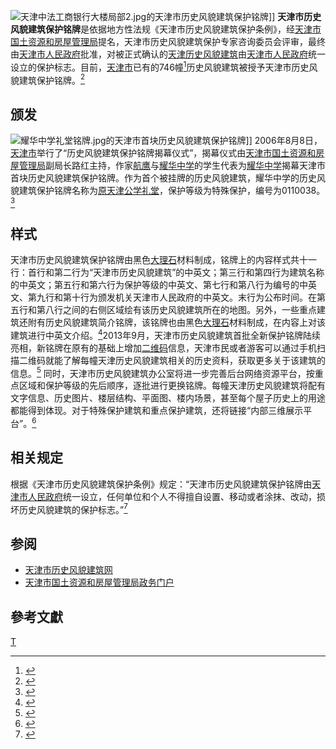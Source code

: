 [[File:天津中法工商银行大楼局部2.jpg|thumb]]的天津市历史风貌建筑保护铭牌]]
'''天津市历史风貌建筑保护铭牌'''是依据地方性法规《天津市历史风貌建筑保护条例》，经[[天津市国土资源和房屋管理局|天津市国土资源和房屋管理局]]提名，天津市历史风貌建筑保护专家咨询委员会评审，最终由[[天津市人民政府|天津市人民政府]]批准，对被正式确认的[[天津历史风貌建筑|天津历史风貌建筑]]由[[天津市人民政府|天津市人民政府]]统一设立的保护标志。目前，[[天津市|天津市]]已有的746幢<ref>{{Cite web |url=http://news.163.com/10/0831/11/6FDO1PK500014J7L.html |title=天津市召开《历史风貌建筑保护条例》实施五周年总结表彰会 |access-date=2010-12-22 |archive-url=https://web.archive.org/web/20140202214102/http://news.163.com/10/0831/11/6FDO1PK500014J7L.html |archive-date=2014-02-02 |dead-url=yes }}</ref>历史风貌建筑被授予天津市历史风貌建筑保护铭牌。<ref>{{Cite web |url=http://www.tjzz.com.cn/fccs.asp?id=239 |title=天津市历史风貌建筑实施挂牌保护 |access-date=2010-12-22 |archive-date=2021-02-05 |archive-url=https://web.archive.org/web/20210205114127/http://www.tjzz.com.cn/fccs.asp?id=239 |dead-url=yes }}</ref>

== 颁发 ==
[[File:耀华中学礼堂铭牌.jpg|thumb]]的天津市首块历史风貌建筑保护铭牌]]
2006年8月8日，[[天津市|天津市]]举行了“历史风貌建筑保护铭牌揭幕仪式”，揭幕仪式由[[天津市国土资源和房屋管理局|天津市国土资源和房屋管理局]]副局长路红主持，作家[[航鹰|航鹰]]与[[耀华中学|耀华中学]]的学生代表为[[耀华中学|耀华中学]]揭幕天津市首块历史风貌建筑保护铭牌。作为首个被挂牌的历史风貌建筑，耀华中学的历史风貌建筑保护铭牌名称为[[耀华学校礼堂|原天津公学礼堂]]，保护等级为特殊保护，编号为0110038。<ref>{{Cite web |url=http://news.enorth.com.cn/system/2006/08/08/001378902.shtml |title=天津8日举行历史风貌建筑保护铭牌揭幕仪式 |access-date=2010-12-22 |archive-date=2016-03-04 |archive-url=https://web.archive.org/web/20160304112912/http://news.enorth.com.cn/system/2006/08/08/001378902.shtml |dead-url=no }}</ref>

== 样式 ==
天津市历史风貌建筑保护铭牌由黑色[[大理石|大理石]]材料制成，铭牌上的内容样式共十一行：首行和第二行为“天津市历史风貌建筑”的中英文；第三行和第四行为建筑名称的中英文；第五行和第六行为保护等级的中英文、第七行和第八行为编号的中英文、第九行和第十行为颁发机关天津市人民政府的中英文。末行为公布时间。在第五行和第八行之间的右侧区域绘有该历史风貌建筑所在的地图。另外，一些重点建筑还附有历史风貌建筑简介铭牌，该铭牌也由黑色[[大理石|大理石]]材料制成，在内容上对该建筑进行中英文介绍。<ref>{{Cite web |url=http://www.tjwh.gov.cn/wwbl/wbjw/0608/06-08-17-wbls.html |title=五百历史风貌建筑挂牌 |access-date=2010-12-24 |archive-url=https://web.archive.org/web/20140202180203/http://www.tjwh.gov.cn/wwbl/wbjw/0608/06-08-17-wbls.html |archive-date=2014-02-02 |dead-url=yes }}</ref>2013年9月，天津市历史风貌建筑首批全新保护铭牌陆续亮相，新铭牌在原有的基础上增加[[二维码|二维码]]信息，天津市民或者游客可以通过手机扫描二维码就能了解每幢天津历史风貌建筑相关的历史资料，获取更多关于该建筑的信息。<ref>{{Cite web |url=http://www.fmjz.cn/Lists/List/DispForm.aspx?ID=209 |title=天津历史风貌建筑首批全新保护名牌亮相 |access-date=2014-01-30 |archive-date=2014-02-03 |archive-url=https://web.archive.org/web/20140203220718/http://www.fmjz.cn/Lists/List/DispForm.aspx?ID=209 |dead-url=no }}</ref>
同时，天津市历史风貌建筑办公室将进一步完善后台网络资源平台，按重点区域和保护等级的先后顺序，逐批进行更换铭牌。每幢天津历史风貌建筑将配有文字信息、历史图片、楼层结构、平面图、楼内场景，甚至每个屋子历史上的用途都能得到体现。对于特殊保护建筑和重点保护建筑，还将链接“内部三维展示平台”。<ref>{{Cite web |url=http://news.enorth.com.cn/system/2013/08/14/011224756.shtml |title=天津市历史风貌建筑名牌增二维码 首批下月亮相 |access-date=2014-01-30 |archive-date=2021-02-05 |archive-url=https://web.archive.org/web/20210205114143/http://news.enorth.com.cn/system/2013/08/14/011224756.shtml |dead-url=no }}</ref>

== 相关规定 ==
{{wikisource|天津市历史风貌建筑保护条例}}
根据《天津市历史风貌建筑保护条例》规定：“天津市历史风貌建筑保护铭牌由[[天津市人民政府|天津市人民政府]]统一设立，任何单位和个人不得擅自设置、移动或者涂抹、改动，损坏历史风貌建筑的保护标志。”<ref>{{Cite web |url=http://www.022net.com/2006/8-9/434325192990682.html |title=天津举办“历史风貌建筑保护铭牌揭幕仪式” |access-date=2010-12-22 |archive-date=2006-08-28 |archive-url=https://web.archive.org/web/20060828171446/http://www.022net.com/2006/8-9/434325192990682.html |dead-url=yes }}</ref>

== 参阅 ==
*[https://web.archive.org/web/20101211101817/http://www.fmjz.cn/Pages/default.aspx 天津市历史风貌建筑网]
*[http://www2.tjfdc.gov.cn/Pages/default.aspx 天津市国土资源和房屋管理局政务门户] {{Wayback|url=http://www2.tjfdc.gov.cn/Pages/default.aspx |date=20131222132824 }}

==參考文獻==
<div class="references-small">
<references />
</div>

[[Category:天津市历史风貌建筑|T]]